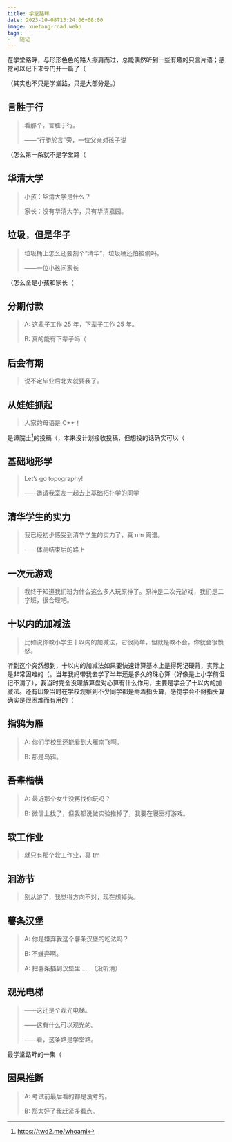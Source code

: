 ```yaml
---
title: 学堂路畔
date: 2023-10-08T13:24:06+08:00
image: xuetang-road.webp
tags:
-   随记
---
```


在学堂路畔，与形形色色的路人擦肩而过，总能偶然听到一些有趣的只言片语；感觉可以记下来专门开一篇了（

<Excerpt />

（其实也不只是学堂路，只是大部分是。）

## 言胜于行

>   看那个，言胜于行。
>
>   ——“行勝於言”旁，一位父亲对孩子说

（怎么第一条就不是学堂路（

## 华清大学

>   小孩：华清大学是什么？
>
>   家长：没有华清大学，只有华清嘉园。

## 垃圾，但是华子

>   垃圾桶上怎么还要刻个“清华”，垃圾桶还怕被偷吗。
>
>   ——一位小孩问家长

（怎么全是小孩和家长（

## 分期付款

>   A: 这辈子工作 25 年，下辈子工作 25 年。
>
>   B: 真的能有下辈子吗（

## 后会有期

>   说不定毕业后北大就要我了。

## 从娃娃抓起

>   人家的母语是 C++！

是谭院士[^twd2]的投稿（，本来没计划接收投稿，但想投的话确实可以（

[^twd2]: https://twd2.me/whoami

## 基础地形学

>   Let’s go topography!
>
>   ——邀请我室友一起去上基础拓扑学的同学

## 清华学生的实力

>   我已经初步感受到清华学生的实力了，真 nm 离谱。
>
>   ——体测结束后的路上

## 一次元游戏

>   我终于知道我们班为什么这么多人玩原神了。原神是二次元游戏，我们是二字班，很合理吧。

## 十以内的加减法

>   比如说你教小学生十以内的加减法，它很简单，但就是教不会，你就会很愤怒。

听到这个突然想到，十以内的加减法如果要快速计算基本上是得死记硬背，实际上是非常困难的（。当年我妈带我去学了半年还是多久的珠心算（好像是上小学前但记不清了），我当时完全没理解算盘对心算有什么作用，主要是学会了十以内的加减法。还有印象当时在学校观察到不少同学都是掰着指头算，感觉学会不掰指头算确实是很困难而有用的（

## 指鸦为雁

>   A: 你们学校里还能看到大雁南飞啊。
>
>   B: 那是乌鸦。

## ~~吾辈楷模~~

>   A: 最近那个女生没再找你玩吗？
>
>   B: 微信上找了，但我都说做实验推掉了，我要在寝室打游戏。

## 软工作业

>   就只有那个软工作业，真 tm

## 洄游节

>   别从游了，我觉得方向不对，现在想掉头。

## 薯条汉堡

>   A: 你是嫌弃我这个薯条汉堡的吃法吗？
>
>   B: 不嫌弃啊。
>
>   A: 把薯条插到汉堡里……（没听清）

## 观光电梯

>   ——这还是个观光电梯。
>
>   ——这有什么可以观光的。
>
>   ——看，这条路是学堂路。

最学堂路畔的一集（

## 因果推断

>   A: 考试前最后看的都是没考的。
>
>   B: 那太好了我赶紧多看点。

